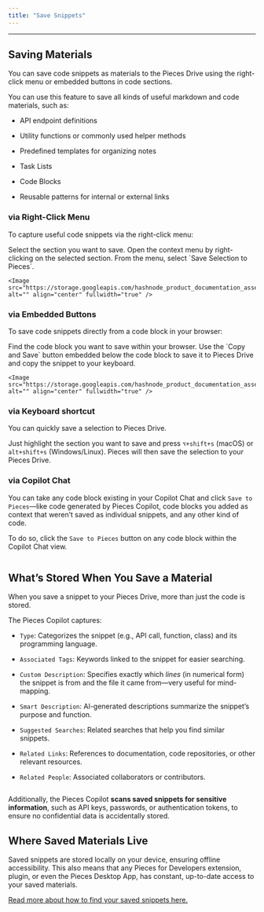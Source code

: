 ```yaml
---
title: "Save Snippets"
---
```


***

## Saving Materials

You can save code snippets as materials to the Pieces Drive using the right-click menu or embedded buttons in code sections.

You can use this feature to save all kinds of useful markdown and code materials, such as:

* API endpoint definitions

* Utility functions or commonly used helper methods

* Predefined templates for organizing notes

* Task Lists

* Code Blocks

* Reusable patterns for internal or external links

### via Right-Click Menu

To capture useful code snippets via the right-click menu:

<Steps>
  <Step title="Highlight the Section">
    Select the section you want to save.
  </Step>

  <Step title="Right-Click on the Highlighted Section">
    Open the context menu by right-clicking on the selected section.
  </Step>

  <Step title="Choose Pieces: Save Selection">
    From the menu, select `Save Selection to Pieces`.

    <Image src="https://storage.googleapis.com/hashnode_product_documentation_assets/web_extension/_MAIN/right_click_hover_save.png" alt="" align="center" fullwidth="true" />
  </Step>
</Steps>

### via Embedded Buttons

To save code snippets directly from a code block in your browser:

<Steps>
  <Step title="Locate the Code Block">
    Find the code block you want to save within your browser.
  </Step>

  <Step title="Click Copy and Save">
    Use the `Copy and Save` button embedded below the code block to save it to Pieces Drive and copy the snippet to your keyboard.

    <Image src="https://storage.googleapis.com/hashnode_product_documentation_assets/web_extension/pieces_drive/saving_materials/hover_copy_save.png" alt="" align="center" fullwidth="true" />
  </Step>
</Steps>

### via Keyboard shortcut

You can quickly save a selection to Pieces Drive.

Just highlight the section you want to save and press `⌥+shift+s` (macOS) or `alt+shift+s` (Windows/Linux). Pieces will then save the selection to your Pieces Drive.

### via Copilot Chat

You can take any code block existing in your Copilot Chat and click `Save to Pieces`—like code generated by Pieces Copilot, code blocks you added as context that weren’t saved as individual snippets, and any other kind of code.

To do so, click the `Save to Pieces` button on any code block within the Copilot Chat view.

<Image src="https://storage.googleapis.com/hashnode_product_documentation_assets/web_extension/pieces_drive/saving_materials/save_to_pieces_chat.png" alt="" align="center" fullwidth="true" />

## What’s Stored When You Save a Material

When you save a snippet to your Pieces Drive, more than just the code is stored.

The Pieces Copilot captures:

* `Type`: Categorizes the snippet (e.g., API call, function, class) and its programming language.

* `Associated Tags`: Keywords linked to the snippet for easier searching.

* `Custom Description`: Specifies exactly which *lines* (in numerical form) the snippet is from and the file it came from—very useful for mind-mapping.

* `Smart Description`: AI-generated descriptions summarize the snippet’s purpose and function.

* `Suggested Searches`: Related searches that help you find similar snippets.

* `Related Links`: References to documentation, code repositories, or other relevant resources.

* `Related People`: Associated collaborators or contributors.

<Image src="https://storage.googleapis.com/hashnode_product_documentation_assets/web_extension/pieces_drive/_MAIN/saved_media_browser.png" alt="" align="center" fullwidth="true" />

Additionally, the Pieces Copilot **scans saved snippets for sensitive information**, such as API keys, passwords, or authentication tokens, to ensure no confidential data is accidentally stored.

## Where Saved Materials Live

Saved snippets are stored locally on your device, ensuring offline accessibility. This also means that any Pieces for Developers extension, plugin, or even the Pieces Desktop App, has constant, up-to-date access to your saved materials.

[Read more about how to find your saved snippets here.](https://docs.pieces.app/products/web-extension/drive/search-reuse#finding-saved-snippets)
